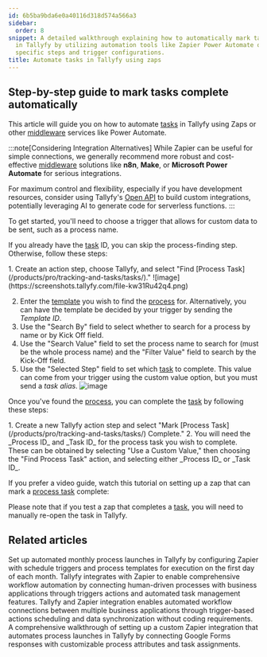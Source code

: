 ```yaml
---
id: 6b5ba9bda6e0a40116d318d574a566a3
sidebar:
  order: 8
snippet: A detailed walkthrough explaining how to automatically mark tasks as complete
  in Tallyfy by utilizing automation tools like Zapier Power Automate or n8n through
  specific steps and trigger configurations.
title: Automate tasks in Tallyfy using zaps
---
```



## Step-by-step guide to mark tasks complete automatically

This article will guide you on how to automate [tasks](/products/pro/tracking-and-tasks/tasks/) in Tallyfy using Zaps or other [middleware](/products/pro/integrations/middleware/) services like Power Automate.

:::note[Considering Integration Alternatives]
While Zapier can be useful for simple connections, we generally recommend more robust and cost-effective [middleware](/products/pro/integrations/middleware/) solutions like **n8n**, **Make**, or **Microsoft Power Automate** for serious integrations.

For maximum control and flexibility, especially if you have development resources, consider using Tallyfy's [Open API](/products/pro/integrations/open-api/) to build custom integrations, potentially leveraging AI to generate code for serverless functions.
:::

To get started, you'll need to choose a trigger that allows for custom data to be sent, such as a process name.

If you already have the [task](/products/pro/tracking-and-tasks/tasks/) ID, you can skip the process-finding step. Otherwise, follow these steps:

<Steps>
1. Create an action step, choose Tallyfy, and select "Find [Process Task](/products/pro/tracking-and-tasks/tasks/)."
   ![image](https://screenshots.tallyfy.com/file-kw31Ru42q4.png)

2. Enter the [template](/products/pro/documenting/templates/) you wish to find the [process](/products/pro/tracking-and-tasks/processes/) for. Alternatively, you can have the template be decided by your trigger by sending the _Template ID_.
3. Use the "Search By" field to select whether to search for a process by name or by Kick Off field.
4. Use the "Search Value" field to set the process name to search for (must be the whole process name) and the "Filter Value" field to search by the Kick-Off field.
5. Use the "Selected Step" field to set which [task](/products/pro/tracking-and-tasks/tasks/) to complete. This value can come from your trigger using the custom value option, but you must send a _task alias_.
   ![image](https://screenshots.tallyfy.com/file-Ib1LU2sgAY.png)
</Steps>

Once you've found the [process](/products/pro/tracking-and-tasks/processes/), you can complete the [task](/products/pro/tracking-and-tasks/tasks/) by following these steps:

<Steps>
1. Create a new Tallyfy action step and select "Mark [Process Task](/products/pro/tracking-and-tasks/tasks/) Complete."
2. You will need the _Process ID_ and _Task ID_ for the process task you wish to complete. These can be obtained by selecting "Use a Custom Value," then choosing the "Find Process Task" action, and selecting either _Process ID_ or _Task ID_.
</Steps>

If you prefer a video guide, watch this tutorial on setting up a zap that can mark a [process task](/products/pro/tracking-and-tasks/tasks/) complete:

<lite-vimeo videoid="326754823"></lite-vimeo>

Please note that if you test a zap that completes a [task](/products/pro/tracking-and-tasks/tasks/), you will need to manually re-open the task in Tallyfy.


## Related articles
<CardGrid>
<LinkTitleCard header="<b>Zapier > Automate monthly process launch with Zapier</b>" href="/products/pro/integrations/middleware/zapier/how-to-automate-monthly-process-launch-with-zapier/" > Set up automated monthly process launches in Tallyfy by configuring Zapier with schedule triggers and process templates for execution on the first day of each month. </LinkTitleCard>
<LinkTitleCard header="<b>Zapier > Tallyfy & Zapier</b>" href="/products/pro/integrations/middleware/zapier/how-can-i-improve-task-management-with-tallyfy/" > Tallyfy integrates with Zapier to enable comprehensive workflow automation by connecting human-driven processes with business applications through triggers actions and automated task management features. </LinkTitleCard>
<LinkTitleCard header="<b>Middleware > Zapier</b>" href="/products/pro/integrations/middleware/zapier/" > Tallyfy and Zapier integration enables automated workflow connections between multiple business applications through trigger-based actions scheduling and data synchronization without coding requirements. </LinkTitleCard>
<LinkTitleCard header="<b>Zapier > Action to 'Launch Process'</b>" href="/products/pro/integrations/middleware/zapier/how-to-customize-your-tallyfy-zap-for-launch-process/" > A comprehensive walkthrough of setting up a custom Zapier integration that automates process launches in Tallyfy by connecting Google Forms responses with customizable process attributes and task assignments. </LinkTitleCard>
</CardGrid>
